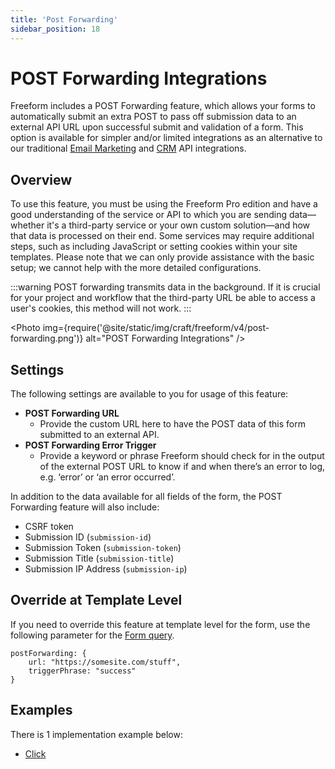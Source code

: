 ```yaml
---
title: 'Post Forwarding'
sidebar_position: 18
---
```



# POST Forwarding Integrations<Badge type="pro" text="Pro" />

Freeform includes a POST Forwarding feature, which allows your forms to automatically submit an extra POST to pass off submission data to an external API URL upon successful submit and validation of a form. This option is available for simpler and/or limited integrations as an alternative to our traditional [Email Marketing](./index.mdx#email-marketing) and [CRM](./index.mdx#crm) API integrations.

## Overview

To use this feature, you must be using the Freeform Pro edition and have a good understanding of the service or API to which you are sending data—whether it's a third-party service or your own custom solution—and how that data is processed on their end. Some services may require additional steps, such as including JavaScript or setting cookies within your site templates. Please note that we can only provide assistance with the basic setup; we cannot help with the more detailed configurations.

:::warning
POST forwarding transmits data in the background. If it is crucial for your project and workflow that the third-party URL be able to access a user's cookies, this method will not work.
:::

<Photo
  img={require('@site/static/img/craft/freeform/v4/post-forwarding.png')}
  alt="POST Forwarding Integrations"
/>

## Settings

The following settings are available to you for usage of this feature:

- **POST Forwarding URL**
  - Provide the custom URL here to have the POST data of this form submitted to an external API.
- **POST Forwarding Error Trigger**
  - Provide a keyword or phrase Freeform should check for in the output of the external POST URL to know if and when there’s an error to log, e.g. ‘error’ or ‘an error occurred’.

In addition to the data available for all fields of the form, the POST Forwarding feature will also include:

- CSRF token
- Submission ID (`submission-id`)
- Submission Token (`submission-token`)
- Submission Title (`submission-title`)
- Submission IP Address (`submission-ip`)

## Override at Template Level

If you need to override this feature at template level for the form, use the following parameter for the [Form query](../templates/queries/form.mdx).

```twig
postForwarding: {
    url: "https://somesite.com/stuff",
    triggerPhrase: "success"
}
```

## Examples

There is 1 implementation example below:

- [Click](./click.mdx)
